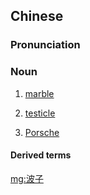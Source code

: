 ==Chinese==
{{zh-forms}}

===Pronunciation===
{{zh-pron
|c=bo1 zi2
|cat=n
}}

===Noun===
{{zh-noun}} {{tcx|lang=zh|Cantonese}}

# [[marble]] {{gloss|small spherical ball}} {{zh-mw|粒}}
# {{lb|zh|slang}} [[testicle]] {{zh-mw|粒}}
# {{lb|zh|slang}} [[Porsche]] {{zh-mw|架}}

====Derived terms====
{{zh-der|波子棋|波子機|波子汽水}}

[[mg:波子]]